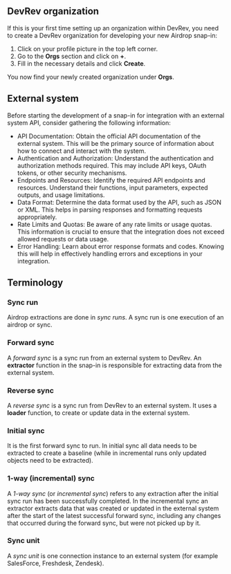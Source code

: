 ## DevRev organization

If this is your first time setting up an organization within DevRev, you need to create a DevRev organization for developing your new Airdrop snap-in:

1. Click on your profile picture in the top left corner.
2. Go to the **Orgs** section and click on **+**.
3. Fill in the necessary details and click **Create**.

You now find your newly created organization under **Orgs**.

## External system

Before starting the development of a snap-in for integration with an external system API, consider gathering the following information:

- API Documentation: Obtain the official API documentation of the external system. This will be the primary source of information about how to connect and interact with the system.
- Authentication and Authorization: Understand the authentication and authorization methods required. This may include API keys, OAuth tokens, or other security mechanisms.
- Endpoints and Resources: Identify the required API endpoints and resources. Understand their functions, input parameters, expected outputs, and usage limitations.
- Data Format: Determine the data format used by the API, such as JSON or XML. This helps in parsing responses and formatting requests appropriately.
- Rate Limits and Quotas: Be aware of any rate limits or usage quotas. This information is crucial to ensure that the integration does not exceed allowed requests or data usage.
- Error Handling: Learn about error response formats and codes. Knowing this will help in effectively handling errors and exceptions in your integration.

## Terminology

### Sync run

Airdrop extractions are done in _sync runs_.
A sync run is one execution of an airdrop or sync.

### Forward sync

A _forward sync_ is a sync run from an external system to DevRev.
An **extractor** function in the snap-in is responsible for extracting data from the external system.

### Reverse sync

A _reverse sync_ is a sync run from DevRev to an external system.
It uses a **loader** function, to create or update data in the external system.

### Initial sync

It is the first forward sync to run. In initial sync all data needs to be extracted to create a baseline (while in incremental runs only updated objects need to be extracted).

### 1-way (incremental) sync

A _1-way sync_ (or _incremental sync_) refers to any extraction after the initial sync run has been successfully completed.
In the incremental sync an extractor extracts data that was created or updated in the external system after the start
of the latest successful forward sync, including any changes that occurred during the forward sync,
but were not picked up by it.

### Sync unit

A _sync unit_ is one connection instance to an external system (for example SalesForce, Freshdesk, Zendesk).
